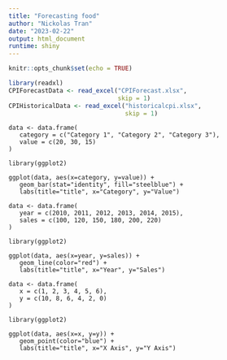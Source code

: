 ```yaml
---
title: "Forecasting food"
author: "Nickolas Tran"
date: "2023-02-22"
output: html_document
runtime: shiny
---
```


```r
knitr::opts_chunk$set(echo = TRUE)
```

```r
library(readxl)
CPIForecastData <- read_excel("CPIForecast.xlsx",
                              skip = 1)
CPIHistoricalData <- read_excel("historicalcpi.xlsx", 
                                skip = 1)
```

```
data <- data.frame(
   category = c("Category 1", "Category 2", "Category 3"),
   value = c(20, 30, 15)
)
```


``` 
library(ggplot2)

ggplot(data, aes(x=category, y=value)) +
   geom_bar(stat="identity", fill="steelblue") +
   labs(title="title", x="Category", y="Value")
```

```
data <- data.frame(
   year = c(2010, 2011, 2012, 2013, 2014, 2015),
   sales = c(100, 120, 150, 180, 200, 220)
)

library(ggplot2)

ggplot(data, aes(x=year, y=sales)) +
   geom_line(color="red") +
   labs(title="title", x="Year", y="Sales")
```

```
data <- data.frame(
   x = c(1, 2, 3, 4, 5, 6),
   y = c(10, 8, 6, 4, 2, 0)
)
```


``` 
library(ggplot2)

ggplot(data, aes(x=x, y=y)) +
   geom_point(color="blue") +
   labs(title="title", x="X Axis", y="Y Axis")
```
   

